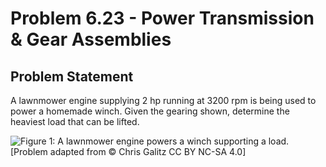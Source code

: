 # Problem 6.23 - Power Transmission & Gear Assemblies {.unnumbered}

## Problem Statement

A lawnmower engine supplying 2 hp running at 3200 rpm is being used to power a homemade winch. Given the gearing shown, determine the heaviest load that can be lifted.

![Figure 1: A lawnmower engine powers a winch supporting a load.](images/670.png){fig-alt="A lawnmower engine with a horsepower of hp has a radius of 0.5 in. This engine is being used to power a homemade winch of radius 3 in supporting a load of w."}
\[Problem adapted from © Chris Galitz CC BY NC-SA 4.0\]